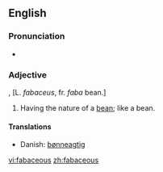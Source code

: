 ==English==

===Pronunciation===
* {{rhymes|eɪʃəs}}

===Adjective===
{{en-adj}}, [L. ''fabaceus'', fr. ''faba'' bean.]

# Having the nature of a [[bean]]; like a bean.

====Translations====
{{trans-top|having the nature of a bean}}
* Danish: [[bønneagtig]]
{{trans-mid}}
{{trans-bottom}}

[[vi:fabaceous]]
[[zh:fabaceous]]